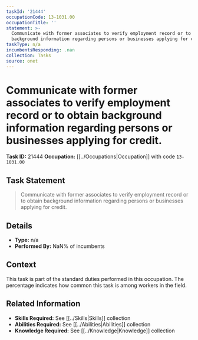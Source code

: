 ```yaml
---
taskId: '21444'
occupationCode: 13-1031.00
occupationTitle: ''
statement: >-
  Communicate with former associates to verify employment record or to obtain
  background information regarding persons or businesses applying for credit.
taskType: n/a
incumbentsResponding: .nan
collection: Tasks
source: onet
---
```

# Communicate with former associates to verify employment record or to obtain background information regarding persons or businesses applying for credit.

**Task ID:** 21444
**Occupation:** [[../Occupations|Occupation]] with code `13-1031.00`

## Task Statement

> Communicate with former associates to verify employment record or to obtain background information regarding persons or businesses applying for credit.

## Details

- **Type:** n/a
- **Performed By:** NaN% of incumbents

## Context

This task is part of the standard duties performed in this occupation. The percentage indicates how common this task is among workers in the field.

## Related Information

- **Skills Required:** See [[../Skills|Skills]] collection
- **Abilities Required:** See [[../Abilities|Abilities]] collection
- **Knowledge Required:** See [[../Knowledge|Knowledge]] collection
